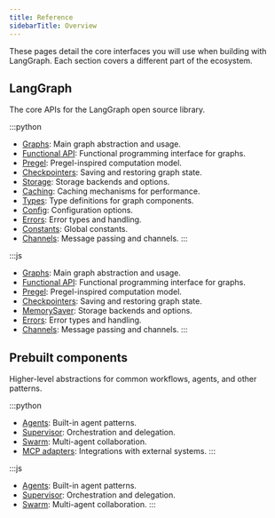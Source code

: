 ```yaml
---
title: Reference
sidebarTitle: Overview
---
```


These pages detail the core interfaces you will use when building with LangGraph. Each section covers a different part of the ecosystem.

## LangGraph

The core APIs for the LangGraph open source library.

:::python
- [Graphs](https://reference.langchain.com/python/langgraph/graphs/): Main graph abstraction and usage.
- [Functional API](https://reference.langchain.com/python/langgraph/func/): Functional programming interface for graphs.
- [Pregel](https://reference.langchain.com/python/langgraph/pregel/): Pregel-inspired computation model.
- [Checkpointers](https://reference.langchain.com/python/langgraph/checkpoints/): Saving and restoring graph state.
- [Storage](https://reference.langchain.com/python/langgraph/store/): Storage backends and options.
- [Caching](https://reference.langchain.com/python/langgraph/cache/): Caching mechanisms for performance.
- [Types](https://reference.langchain.com/python/langgraph/types/): Type definitions for graph components.
- [Config](https://reference.langchain.com/python/langgraph/config/): Configuration options.
- [Errors](https://reference.langchain.com/python/langgraph/errors/): Error types and handling.
- [Constants](https://reference.langchain.com/python/langgraph/constants/): Global constants.
- [Channels](https://reference.langchain.com/python/langgraph/channels/): Message passing and channels.
:::

:::js
- [Graphs](https://reference.langchain.com/javascript/classes/_langchain_langgraph.index.StateGraph.html): Main graph abstraction and usage.
- [Functional API](https://reference.langchain.com/javascript/functions/_langchain_langgraph.index.entrypoint.html): Functional programming interface for graphs.
- [Pregel](https://reference.langchain.com/javascript/classes/_langchain_langgraph.pregel.Pregel.html): Pregel-inspired computation model.
- [Checkpointers](https://reference.langchain.com/javascript/modules/_langchain_langgraph-checkpoint.html): Saving and restoring graph state.
- [MemorySaver](https://reference.langchain.com/javascript/classes/_langchain_langgraph-checkpoint.MemorySaver.html): Storage backends and options.
- [Errors](https://reference.langchain.com/javascript/variables/_langchain_langgraph-checkpoint.ERROR.html): Error types and handling.
- [Channels](https://reference.langchain.com/javascript/classes/_langchain_langgraph.pregel.Channel.html): Message passing and channels.
:::

## Prebuilt components

Higher-level abstractions for common workflows, agents, and other patterns.

:::python
- [Agents](https://reference.langchain.com/python/langgraph/agents/): Built-in agent patterns.
- [Supervisor](https://reference.langchain.com/python/langgraph/supervisor/): Orchestration and delegation.
- [Swarm](https://reference.langchain.com/python/langgraph/swarm/): Multi-agent collaboration.
- [MCP adapters](https://reference.langchain.com/python/langgraph/mcp/): Integrations with external systems.
:::

:::js
- [Agents](https://reference.langchain.com/javascript/modules/_langchain_langgraph.prebuilt.html): Built-in agent patterns.
- [Supervisor](https://reference.langchain.com/javascript/modules/_langchain_langgraph-supervisor.html): Orchestration and delegation.
- [Swarm](https://reference.langchain.com/javascript/modules/_langchain_langgraph-swarm.html): Multi-agent collaboration.
:::
